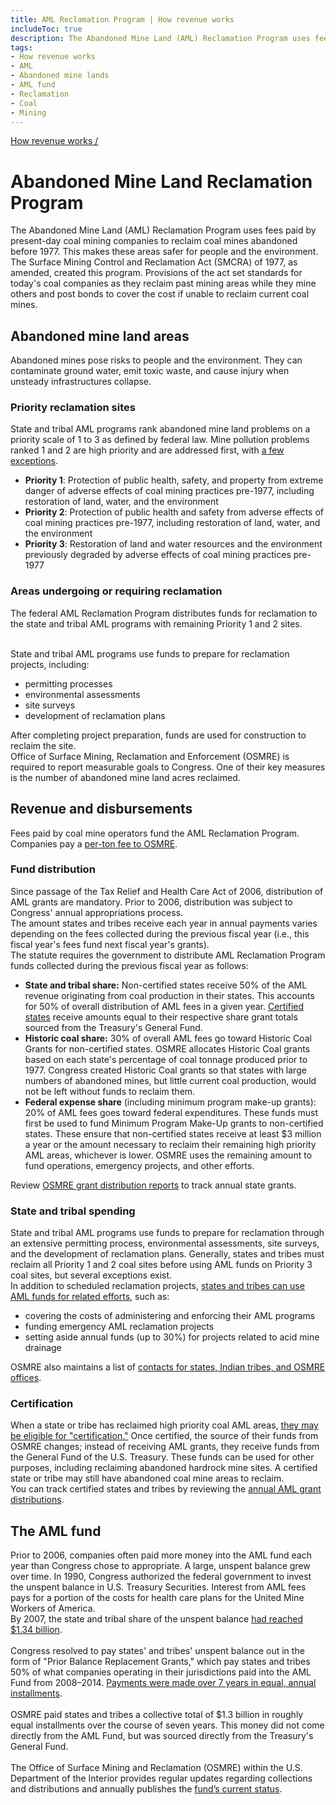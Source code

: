 ```yaml
---
title: AML Reclamation Program | How revenue works
includeToc: true
description: The Abandoned Mine Land (AML) Reclamation Program uses fees paid by present-day coal mining companies to reclaim coal mines abandoned before 1977.
tags:
- How revenue works
- AML
- Abandoned mine lands
- AML fund
- Reclamation
- Coal
- Mining
---
```


[How revenue works /](/how-revenue-works/)

# Abandoned Mine Land Reclamation Program

The Abandoned Mine Land (AML) Reclamation Program uses fees paid by present-day coal mining companies to <GlossaryTerm>reclaim</GlossaryTerm> coal mines abandoned before 1977. This makes these areas safer for people and the environment. The Surface Mining Control and Reclamation Act (SMCRA) of 1977, as amended, created this program. Provisions of the act set standards for today's coal companies as they reclaim past mining areas while they mine others and post bonds to cover the cost if unable to reclaim current coal mines.

## Abandoned mine land areas

Abandoned mines pose risks to people and the environment. They can contaminate ground water, emit toxic waste, and cause injury when unsteady infrastructures collapse.

### Priority reclamation sites

State and tribal AML programs rank abandoned mine land problems on a priority scale of 1 to 3 as defined by federal law. Mine pollution problems ranked 1 and 2 are high priority and are addressed first, with <a href="https://www.law.cornell.edu/uscode/text/30/1233">a few exceptions</a>.

- **Priority 1**: Protection of public health, safety, and property from extreme danger of adverse effects of coal mining practices pre-1977, including restoration of land, water, and the environment
- **Priority 2**: Protection of public health and safety from adverse effects of coal mining practices pre-1977, including restoration of land, water, and the environment
- **Priority 3**: Restoration of land and water resources and the environment previously degraded by adverse effects of coal mining practices pre-1977


### Areas undergoing or requiring reclamation

The federal AML Reclamation Program distributes funds for reclamation to the state and tribal AML programs with remaining Priority 1 and 2 sites.

<br />
State and tribal AML programs use funds to prepare for reclamation projects, including:

- permitting processes
- environmental assessments
- site surveys
- development of reclamation plans

After completing project preparation, funds are used for construction to reclaim the site.
<br />
Office of Surface Mining, Reclamation and Enforcement (OSMRE) is required to report measurable goals to Congress. One of their key measures is the number of abandoned mine land acres reclaimed.

## Revenue and disbursements

Fees paid by coal mine operators fund the AML Reclamation Program. Companies pay a <a href="https://www.gpo.gov/fdsys/granule/USCODE-2011-title30/USCODE-2011-title30-chap25-subchapIV-sec1232">per-ton fee to OSMRE</a>.

### Fund distribution

Since passage of the Tax Relief and Health Care Act of 2006, distribution of AML grants are mandatory. Prior to 2006, distribution was subject to Congress' annual <GlossaryTerm>appropriations</GlossaryTerm> process.
<br />
The amount states and tribes receive each year in annual payments varies depending on the fees collected during the previous fiscal year (i.e., this fiscal year's fees fund next fiscal year's grants).
<br />
The statute requires the government to distribute AML Reclamation Program funds collected during the previous fiscal year as follows:

- **State and tribal share:** Non-certified states receive 50% of the AML revenue originating from coal production in their states. This accounts for 50% of overall distribution of AML fees in a given year. <a href="#cert">Certified states</a> receive amounts equal to their respective share grant totals sourced from the Treasury's General Fund.
- **Historic coal share:** 30% of overall AML fees go toward Historic Coal Grants for non-certified states. OSMRE allocates Historic Coal grants based on each state's percentage of coal tonnage produced prior to 1977. Congress created Historic Coal grants so that states with large numbers of abandoned mines, but little current coal production, would not be left without funds to reclaim them.
- **Federal expense share** (including minimum program make-up grants): 20% of AML fees goes toward federal expenditures. These funds must first be used to fund Minimum Program Make-Up grants to non-certified states. These ensure that non-certified states receive at least $3 million a year or the amount necessary to reclaim their remaining high priority AML areas, whichever is lower. OSMRE uses the remaining amount to fund operations, emergency projects, and other efforts.

Review <a href="https://www.osmre.gov/resources/grants-resources">OSMRE grant distribution reports</a> to track annual state grants.

### State and tribal spending

State and tribal AML programs use funds to prepare for reclamation through an extensive permitting process, environmental assessments, site surveys, and the development of reclamation plans. Generally, states and tribes must reclaim all Priority 1 and 2 coal sites before using AML funds on Priority 3 coal sites, but several exceptions exist.
<br />
In addition to scheduled reclamation projects, <a href="https://www.gpo.gov/fdsys/pkg/USCODE-2010-title30/pdf/USCODE-2010-title30-chap25-subchapIV-sec1231.pdf">states and tribes can use AML funds for related efforts</a>, such as:

- covering the costs of administering and enforcing their AML programs
- funding emergency AML reclamation projects
- setting aside annual funds (up to 30%) for projects related to acid mine drainage

OSMRE also maintains a list of <a href="https://www.osmre.gov/contact-us/state-tribal-contacts">contacts for states, Indian tribes, and OSMRE offices</a>.

<h3 id="cert">Certification</h3>

When a state or tribe has reclaimed high priority coal AML areas, <a href="https://www.law.cornell.edu/uscode/text/30/1240">they may be eligible for "certification."</a> Once certified, the source of their funds from OSMRE changes; instead of receiving AML grants, they receive funds from the General Fund of the U.S. Treasury. These funds can be used for other purposes, including reclaiming abandoned hardrock mine sites. A certified state or tribe may still have abandoned coal mine areas to reclaim.
<br />
You can track certified states and tribes by reviewing the <a href="https://www.osmre.gov/resources/grants-resources">annual AML grant distributions</a>.

## The AML fund

Prior to 2006, companies often paid more money into the AML fund each year than Congress chose to appropriate. A large, unspent balance grew over time. In 1990, Congress authorized the federal government to invest the unspent balance in U.S. Treasury Securities. Interest from AML fees pays for a portion of the costs for health care plans for the United Mine Workers of America.
<br />
By 2007, the state and tribal share of the unspent balance <a href="https://www.osmre.gov/resources/grants-resources">had reached $1.34 billion</a>.
<br /><br />
Congress resolved to pay states' and tribes' unspent balance out in the form of "Prior Balance Replacement Grants," which pay states and tribes 50% of what companies operating in their jurisdictions paid into the AML Fund from 2008–2014. <a href="https://www.osmre.gov/resources/grants-resources">Payments were made over 7 years in equal, annual installments</a>.
<br /><br />
OSMRE paid states and tribes a collective total of $1.3 billion in roughly equal installments over the course of seven years. This money did not come directly from the AML Fund, but was sourced directly from the Treasury's General Fund.
<br /><br />
The Office of Surface Mining and Reclamation (OSMRE) within the U.S. Department of the Interior provides regular updates regarding collections and distributions and annually publishes the <a href="https://www.osmre.gov/programs/abandoned-mine-land-awards-program">fund’s current status</a>.
